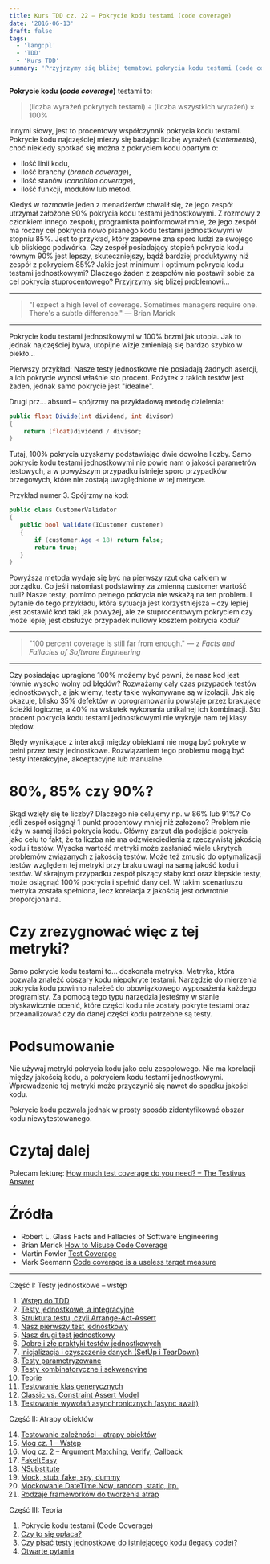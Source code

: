 ```yaml
---
title: Kurs TDD cz. 22 — Pokrycie kodu testami (code coverage)
date: '2016-06-13'
draft: false
tags:
  - 'lang:pl'
  - 'TDD'
  - 'Kurs TDD'
summary: 'Przyjrzymy się bliżej tematowi pokrycia kodu testami (code coverage).'
---
```


**Pokrycie kodu (_code coverage_)** testami to:

> (liczba wyrażeń pokrytych testami) ÷ (liczba wszystkich wyrażeń) × 100%

Innymi słowy, jest to procentowy współczynnik pokrycia kodu testami. Pokrycie kodu najczęściej mierzy się badając liczbę wyrażeń (_statements_), choć niekiedy spotkać się można z pokryciem kodu opartym o:

- ilość linii kodu,
- ilość branchy (_branch coverage_), 
- ilość stanów (_condition coverage_),
- ilość funkcji, modułów lub metod.

Kiedyś w rozmowie jeden z menadżerów chwalił się, że jego zespół utrzymał założone 90% pokrycia kodu testami jednostkowymi. Z rozmowy z członkiem innego zespołu, programista poinformował mnie, że jego zespół ma roczny cel pokrycia nowo pisanego kodu testami jednostkowymi w stopniu 85%. Jest to przykład, który zapewne zna sporo ludzi ze swojego lub bliskiego podwórka. Czy zespół posiadający stopień pokrycia kodu równym 90% jest lepszy, skuteczniejszy, bądź bardziej produktywny niż zespół z pokryciem 85%? Jakie jest minimum i optimum pokrycia kodu testami jednostkowymi? Dlaczego żaden z zespołów nie postawił sobie za cel pokrycia stuprocentowego? Przyjrzymy się bliżej problemowi…

---

> "I expect a high level of coverage. Sometimes managers require one. There's a subtle difference." — Brian Marick

---

Pokrycie kodu testami jednostkowymi w 100% brzmi jak utopia. Jak to jednak najczęściej bywa, utopijne wizje zmieniają się bardzo szybko w piekło…

Pierwszy przykład: Nasze testy jednostkowe nie posiadają żadnych asercji, a ich pokrycie wynosi właśnie sto procent. Pożytek z takich testów jest żaden, jednak samo pokrycie jest "idealne".

Drugi prz... absurd – spójrzmy na przykładową metodę dzielenia:

```csharp
public float Divide(int dividend, int divisor)
{
    return (float)dividend / divisor;
}
```

 Tutaj, 100% pokrycia uzyskamy podstawiając dwie dowolne liczby. Samo pokrycie kodu testami jednostkowymi nie powie nam o jakości parametrów testowych, a w powyższym przypadku istnieje sporo przypadków brzegowych, które nie zostają uwzględnione w tej metryce.
 
 Przykład numer 3. Spójrzmy na kod:
 
 ```csharp
public class CustomerValidator
{
    public bool Validate(ICustomer customer)
    {
        if (customer.Age < 18) return false;
        return true;
    }
}
```

 Powyższa metoda wydaje się być na pierwszy rzut oka całkiem w porządku. Co jeśli natomiast podstawimy za zmienną customer wartość null? Nasze testy, pomimo pełnego pokrycia nie wskażą na ten problem. I pytanie do tego przykładu, która sytuacja jest korzystniejsza – czy lepiej jest zostawić kod taki jak powyżej, ale ze stuprocentowym pokryciem czy może lepiej jest obsłużyć przypadek nullowy kosztem pokrycia kodu?

---

> "100 percent coverage is still far from enough." — z _Facts and Fallacies of Software Engineering_

---

Czy posiadając upragione 100% możemy być pewni, że nasz kod jest równie wysoko wolny od błędów? Rozważamy cały czas przypadek testów jednostkowych, a jak wiemy, testy takie wykonywane są w izolacji. Jak się okazuje, blisko 35% defektów w oprogramowaniu powstaje przez brakujące ścieżki logiczne, a 40% na wskutek wykonania unikalnej ich kombinacji. Sto procent pokrycia kodu testami jednostkowymi nie wykryje nam tej klasy błędów.

Błędy wynikające z interakcji między obiektami nie mogą być pokryte w pełni przez testy jednostkowe. Rozwiązaniem tego problemu mogą być testy interakcyjne, akceptacyjne lub manualne.

# 80%, 85% czy 90%?

Skąd wzięły się te liczby? Dlaczego nie celujemy np. w 86% lub 91%? Co jeśli zespół osiągnął 1 punkt procentowy mniej niż założono? Problem nie leży w samej ilości pokrycia kodu. Główny zarzut dla podejścia pokrycia jako celu to fakt, że ta liczba nie ma odzwierciedlenia z rzeczywistą jakością kodu i testów. Wysoka wartość metryki może zasłaniać wiele ukrytych problemów związanych z jakością testów. Może też zmusić do optymalizacji testów względem tej metryki przy braku uwagi na samą jakość kodu i testów. W skrajnym przypadku zespół piszący słaby kod oraz kiepskie testy, może osiągnąć 100% pokrycia i spełnić dany cel. W takim scenariuszu metryka została spełniona, lecz korelacja z jakością jest odwrotnie proporcjonalna.

# Czy zrezygnować więc z tej metryki?

Samo pokrycie kodu testami to… doskonała metryka. Metryka, która pozwala znaleźć obszary kodu niepokryte testami. Narzędzie do mierzenia pokrycia kodu powinno należeć do obowiązkowego wyposażenia każdego programisty. Za pomocą tego typu narzędzia jesteśmy w stanie błyskawicznie ocenić, które części kodu nie zostały pokryte testami oraz przeanalizować czy do danej części kodu potrzebne są testy.

# Podsumowanie

Nie używaj metryki pokrycia kodu jako celu zespołowego. Nie ma korelacji między jakością kodu, a pokryciem kodu testami jednostkowymi. Wprowadzenie tej metryki może przyczynić się nawet do spadku jakości kodu.

Pokrycie kodu pozwala jednak w prosty sposób zidentyfikować obszar kodu niewytestowanego.

# Czytaj dalej

Polecam lekturę: [How much test coverage do you need? – The Testivus Answer](http://www.developertesting.com/archives/month200705/20070504-000425.html)

# Źródła

*   Robert L. Glass Facts and Fallacies of Software Engineering
*   Brian Merick [How to Misuse Code Coverage](http://www.exampler.com/testing-com/writings/coverage.pdf)
*   Martin Fowler [Test Coverage](http://martinfowler.com/bliki/TestCoverage.html)
*   Mark Seemann [Code coverage is a useless target measure](http://blog.ploeh.dk/2015/11/16/code-coverage-is-a-useless-target-measure/)


----


Część I: Testy jednostkowe – wstęp

1. [Wstęp do TDD](/posts/kurs-tdd-1-wstep/)
2. [Testy jednostkowe, a integracyjne](/posts/kurs-tdd-2-testy-jednostkowe-a-testy-integracyjne/)
3. [Struktura testu, czyli Arrange-Act-Assert](/posts/kurs-tdd-3-struktura-test-czyli-arrange-act-assert)
4. [Nasz pierwszy test jednostkowy](/posts/kurs-tdd-4-nasz-pierwszy-test-jednostkowy)
5. [Nasz drugi test jednostkowy](/posts/kurs-tdd-5-nasz-drugi-test-jednostkowy)
6. [Dobre i złe praktyki testów jednostkowych](/posts/kurs-tdd-6-dobre-i-zle-praktyki-testow-jednostkowych)
7. [Inicjalizacja i czyszczenie danych (SetUp i TearDown)](/posts/kurs-tdd-7-inicjalizacja-i-czyszczenie-danych-setup-i-teardown/)
8. [Testy parametryzowane](/posts/kurs-tdd-8-testy-parametryzowane)
9. [Testy kombinatoryczne i sekwencyjne](/posts/kurs-tdd-9-testy-kombinatoryczne-i-sekwencyjne)
10. [Teorie](/posts/kurs-tdd-10-teorie)
11. [Testowanie klas generycznych](/posts/kurs-tdd-11-testowanie-klas-generycznych)
12. [Classic vs. Constraint Assert Model](/posts/kurs-tdd-12-classic-vs-constraint-assert-model)
13. [Testowanie wywołań asynchronicznych (async await)](/posts/kurs-tdd-13-testowanie-wywolan-asynchronicznych-async-await)


Część II: Atrapy obiektów

14. [Testowanie zależności – atrapy obiektów](/posts/kurs-tdd-14-testowanie-zaleznosci-atrapy-obiektow)
2. [Moq cz. 1 – Wstęp](/posts/kurs-tdd-15-wstep-do-moq)
3. [Moq cz. 2 – Argument Matching, Verify, Callback](/posts/kurs-tdd-16-zaawansowane-techniki-moq-argument-matching-verify-callback)
4. [FakeItEasy](/posts/kurs-tdd-17-fakeiteasy)
5. [NSubstitute](/posts/kurs-tdd-18-nsubstitute)
6. [Mock, stub, fake, spy, dummy](/posts/kurs-tdd-19-mock-stub-fake-spy-dummy)
7. [Mockowanie DateTime.Now, random, static, itp.](/posts/kurs-tdd-20-mockowanie-datetime-now-random-static-itp)
8. [Rodzaje frameworków do tworzenia atrap](/posts/kurs-tdd-21-rodzaje-frameworkow-do-tworzenia-atrap/)

Część III: Teoria

1.  Pokrycie kodu testami (Code Coverage)
2. [Czy to się opłaca?](/posts/kurs-tdd-23-czy-to-sie-oplaca/)
3. [Czy pisać testy jednostkowe do istniejącego kodu (legacy code)?](/posts/kurs-tdd-24-czy-pisac-testy-jednostkowe-do-istniejacego-kodu-legacy-code/)
4. [Otwarte pytania](/posts/kurs-tdd-25-otwarte-pytania/)
